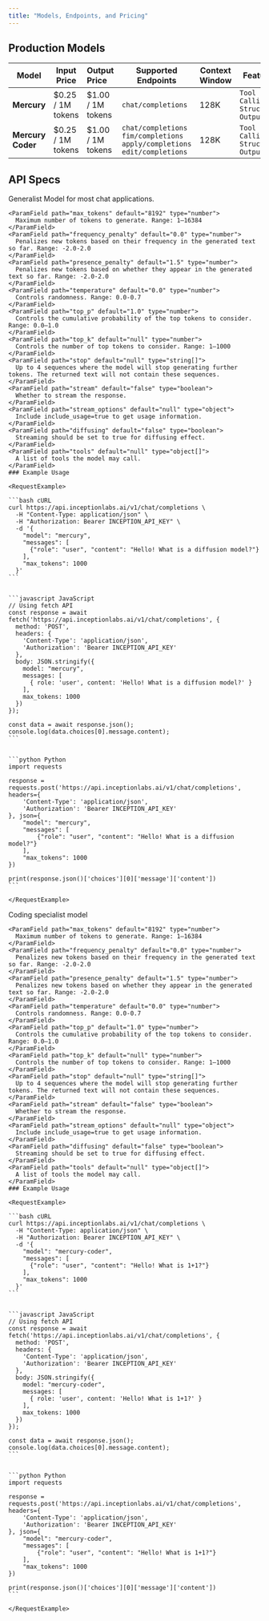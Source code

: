 ```yaml
---
title: "Models, Endpoints, and Pricing"
---
```


## Production Models

| Model             | Input Price        | Output Price       | Supported Endpoints                                                         | Context Window | Features                           |
| ----------------- | ------------------ | :----------------- | --------------------------------------------------------------------------- | -------------- | ---------------------------------- |
| **Mercury**       | \$0.25 / 1M tokens | \$1.00 / 1M tokens | `chat/completions`                                                          | 128K           | `Tool Calling` `Structured Output` |
| **Mercury Coder** | \$0.25 / 1M tokens | \$1.00 / 1M tokens | `chat/completions` `fim/completions` `apply/completions` `edit/completions` | 128K           | `Tool Calling` `Structured Output` |

## API Specs

<Tabs>
  <Tab title="Mercury">
    Generalist Model for most chat applications.

    <ParamField path="max_tokens" default="8192" type="number">
      Maximum number of tokens to generate. Range: 1–16384
    </ParamField>
    <ParamField path="frequency_penalty" default="0.0" type="number">
      Penalizes new tokens based on their frequency in the generated text so far. Range: -2.0-2.0
    </ParamField>
    <ParamField path="presence_penalty" default="1.5" type="number">
      Penalizes new tokens based on whether they appear in the generated text so far. Range: -2.0-2.0
    </ParamField>
    <ParamField path="temperature" default="0.0" type="number">
      Controls randomness. Range: 0.0-0.7
    </ParamField>
    <ParamField path="top_p" default="1.0" type="number">
      Controls the cumulative probability of the top tokens to consider. Range: 0.0–1.0
    </ParamField>
    <ParamField path="top_k" default="null" type="number">
      Controls the number of top tokens to consider. Range: 1–1000
    </ParamField>
    <ParamField path="stop" default="null" type="string[]">
      Up to 4 sequences where the model will stop generating further tokens. The returned text will not contain these sequences.
    </ParamField>
    <ParamField path="stream" default="false" type="boolean">
      Whether to stream the response.
    </ParamField>
    <ParamField path="stream_options" default="null" type="object">
      Include include_usage=true to get usage information.
    </ParamField>
    <ParamField path="diffusing" default="false" type="boolean">
      Streaming should be set to true for diffusing effect.
    </ParamField>
    <ParamField path="tools" default="null" type="object[]">
      A list of tools the model may call.
    </ParamField>
    ### Example Usage

    <RequestExample>

    ```bash cURL
    curl https://api.inceptionlabs.ai/v1/chat/completions \
      -H "Content-Type: application/json" \
      -H "Authorization: Bearer INCEPTION_API_KEY" \
      -d '{
        "model": "mercury",
        "messages": [
          {"role": "user", "content": "Hello! What is a diffusion model?"}
        ],
        "max_tokens": 1000
      }'
    ```

    
    ```javascript JavaScript
    // Using fetch API
    const response = await fetch('https://api.inceptionlabs.ai/v1/chat/completions', {
      method: 'POST',
      headers: {
        'Content-Type': 'application/json',
        'Authorization': 'Bearer INCEPTION_API_KEY'
      },
      body: JSON.stringify({
        model: "mercury",
        messages: [
          { role: 'user', content: 'Hello! What is a diffusion model?' }
        ],
        max_tokens: 1000
      })
    });
    
    const data = await response.json();
    console.log(data.choices[0].message.content);
    ```

    
    ```python Python
    import requests
    
    response = requests.post('https://api.inceptionlabs.ai/v1/chat/completions', headers={
        'Content-Type': 'application/json',
        'Authorization': 'Bearer INCEPTION_API_KEY'
    }, json={
        "model": "mercury",
        "messages": [
            {"role": "user", "content": "Hello! What is a diffusion model?"}
        ],
        "max_tokens": 1000
    })
    
    print(response.json()['choices'][0]['message']['content'])
    ```

    </RequestExample>
  </Tab>
  <Tab title="Mercury Coder">
    Coding specialist model

    <ParamField path="max_tokens" default="8192" type="number">
      Maximum number of tokens to generate. Range: 1–16384
    </ParamField>
    <ParamField path="frequency_penalty" default="0.0" type="number">
      Penalizes new tokens based on their frequency in the generated text so far. Range: -2.0-2.0
    </ParamField>
    <ParamField path="presence_penalty" default="1.5" type="number">
      Penalizes new tokens based on whether they appear in the generated text so far. Range: -2.0-2.0
    </ParamField>
    <ParamField path="temperature" default="0.0" type="number">
      Controls randomness. Range: 0.0-0.7
    </ParamField>
    <ParamField path="top_p" default="1.0" type="number">
      Controls the cumulative probability of the top tokens to consider. Range: 0.0–1.0
    </ParamField>
    <ParamField path="top_k" default="null" type="number">
      Controls the number of top tokens to consider. Range: 1–1000
    </ParamField>
    <ParamField path="stop" default="null" type="string[]">
      Up to 4 sequences where the model will stop generating further tokens. The returned text will not contain these sequences.
    </ParamField>
    <ParamField path="stream" default="false" type="boolean">
      Whether to stream the response.
    </ParamField>
    <ParamField path="stream_options" default="null" type="object">
      Include include_usage=true to get usage information.
    </ParamField>
    <ParamField path="diffusing" default="false" type="boolean">
      Streaming should be set to true for diffusing effect.
    </ParamField>
    <ParamField path="tools" default="null" type="object[]">
      A list of tools the model may call.
    </ParamField>
    ### Example Usage

    <RequestExample>

    ```bash cURL
    curl https://api.inceptionlabs.ai/v1/chat/completions \
      -H "Content-Type: application/json" \
      -H "Authorization: Bearer INCEPTION_API_KEY" \
      -d '{
        "model": "mercury-coder",
        "messages": [
          {"role": "user", "content": "Hello! What is 1+1?"}
        ],
        "max_tokens": 1000
      }'
    ```

    
    ```javascript JavaScript
    // Using fetch API
    const response = await fetch('https://api.inceptionlabs.ai/v1/chat/completions', {
      method: 'POST',
      headers: {
        'Content-Type': 'application/json',
        'Authorization': 'Bearer INCEPTION_API_KEY'
      },
      body: JSON.stringify({
        model: "mercury-coder",
        messages: [
          { role: 'user', content: 'Hello! What is 1+1?' }
        ],
        max_tokens: 1000
      })
    });
    
    const data = await response.json();
    console.log(data.choices[0].message.content);
    ```

    
    ```python Python
    import requests
    
    response = requests.post('https://api.inceptionlabs.ai/v1/chat/completions', headers={
        'Content-Type': 'application/json',
        'Authorization': 'Bearer INCEPTION_API_KEY'
    }, json={
        "model": "mercury-coder",
        "messages": [
            {"role": "user", "content": "Hello! What is 1+1?"}
        ],
        "max_tokens": 1000
    })
    
    print(response.json()['choices'][0]['message']['content'])
    ```

    </RequestExample>
  </Tab>
</Tabs>